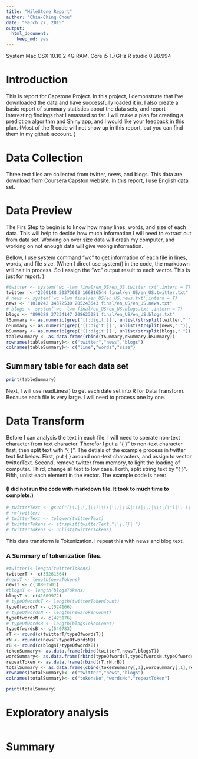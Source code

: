 ```yaml
---
title: "MileStone Report"
author: "Chia-Ching Chou"
date: "March 27, 2015"
output:
  html_document:
    keep_md: yes
---    
```

System Mac OSX 10.10.2 4G RAM. Core i5 1.7GHz
R studio 0.98.994 

# Introduction
This is report for Capstone Project. In this project, I demonstrate that I've downloaded the data and have successfully loaded it in. I also create a basic report of summary statistics about the data sets, and report interesting findings that I amassed so far. I will make a plan for creating a prediction algorithm and Shiny app, and I would like your feedback in this plan.
(Most of the R code will not show up in this report, but you can find them in my github account. )

# Data Collection
Three text files are collected from twitter, news, and blogs. This data are download from Coursera Capston website. In this report, I use English data set. 


# Data Preview
The Firs Step to begin is to know how many lines, words, and size of each data. This will help to decide how much information I will need to extract out from data set. Working on over size data will crash my computer, and working on not enough data will give wrong information.

Bellow, I use system command "wc" to get information of each file in lines, words, and file size. (When I direct use system() in the code, the markdown will halt in process. So I assign the "wc" output result to each vector. This is just for report. )
```r
#twitter <- system('wc -lwm final/en_US/en_US.twitter.txt',intern = T)
twitter  <-"2360148 30373603 166816544 final/en_US/en_US.twitter.txt"
# news <- system('wc -lwm final/en_US/en_US.news.txt',intern = T)
news <- "1010242 34372530 205243643 final/en_US/en_US.news.txt"
# blogs <- system('wc -lwm final/en_US/en_US.blogs.txt',intern = T)
blogs <- "899288 37334147 208623081 final/en_US/en_US.blogs.txt"
tSummary <- as.numeric(grep('[[:digit:]]', unlist(strsplit(twitter," ")), value = T))
nSummary <- as.numeric(grep('[[:digit:]]', unlist(strsplit(news," ")), value = T))
bSummary <- as.numeric(grep('[[:digit:]]', unlist(strsplit(blogs," ")), value = T))
tableSummary <- as.data.frame(rbind(tSummary,nSummary,bSummary))
rownames(tableSummary)<- c("twitter","news","blogs")
colnames(tableSummary)<- c("line","words","size")
```

## Summary table for each data set 

```r
print(tableSummary)
```
Next, I will use readLines() to get each date set into R for Data Transform.
Because each file is very large. I will need to process one by one. 


# Data Transform
Before I can analysis the text in each file. I will need to sperate non-text character from text character. Therefor I put a "{ }" to non-text character first, then split text with "{ }". The detials of the example process in twitter text list below.
First, put { } around non-text characters, and assign to vector twitterText.
Second, remove twitter from memory, to light the loading of computer.
Third, change all text to low case.
Forth, split string text by  "{ }".
Fifth, unlist each element in the vector.
The example code is here: 

#### (I did not run the code with markdown file. It took to much time to complete.)
```r
# twitterText <- gsub("(\\.|\\,|\\?|\\!|\\;|\\&|\\(|\\)|\\:|[\"]|\\-\\-|\\=| \\- |\\#| \\'|\\' )","{\\1}",twitter)
# rm(twitter)
# twitterText <- tolower(twitterText)
# twitterTokens <- strsplit(twitterText,"\\{.?}| ")
# twitterTokens <- unlist(twitterTokens)
```
This data transform is Tokenization. 
I repeat this with news and blog text.

### A Summary of tokenization files.

```r
#twitterT<-length(twitterTokens)
twitterT <- c(35261564)
#newsT <- length(newsTokens)
newsT <- c(38803501)
#blogsT <- length(blogsTokens)
blogsT <- c(41609972)
# typeOfwordsT <- length(twitterTokenCount)
typeOfwordsT <- c(524166)
# typeOfwordsN <- length(newsTokenCount)
typeOfwordsN <- c(425176)
# typeOfwordsB <- length(blogsTokenCount)
typeOfwordsB <- c(540783)
rT <- round(c(twitterT/typeOfwordsT))
rN <- round(c(newsT/typeOfwordsN))
rB <- round(c(blogsT/typeOfwordsB))
tokenSummary<- as.data.frame(rbind(twitterT,newsT,blogsT))
wordSummary<- as.data.frame(rbind(typeOfwordsT,typeOfwordsN,typeOfwordsB))
repeatToken <- as.data.frame(rbind(rT,rN,rB))
totalSummary <- as.data.frame(cbind(tokenSummary[,1],wordSummary[,1],repeatToken[,1]))
rownames(totalSummary)<- c("twitter","news","blogs")
colnames(totalSummary)<- c("tokensNo","wordsNo","repeatToken")

print(totalSummary)
```

# Exploratory analysis

```r

```


# Summary
```r

```

